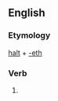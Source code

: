 ==English==

===Etymology===
[[halt]] + [[-eth]]

===Verb===
{{infl|en|verb form}}

# {{archaic third-person singular of|halt}}
